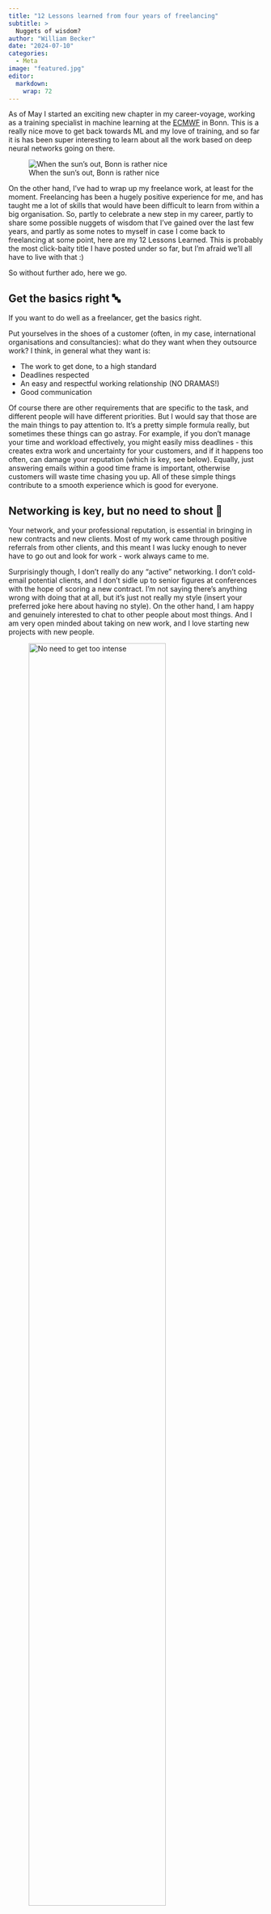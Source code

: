 ```yaml
---
title: "12 Lessons learned from four years of freelancing"
subtitle: >
  Nuggets of wisdom?
author: "William Becker"
date: "2024-07-10"
categories: 
  - Meta
image: "featured.jpg"
editor: 
  markdown: 
    wrap: 72
---
```


As of May I started an exciting new chapter in my career-voyage, working
as a training specialist in machine learning at the
[ECMWF](https://www.ecmwf.int/) in Bonn. This is a really nice move to
get back towards ML and my love of training, and so far it is has been
super interesting to learn about all the work based on deep neural
networks going on there.

![When the sun's out, Bonn is rather nice](bonn.jpg)

On the other hand, I've had to wrap up my freelance work, at least for
the moment. Freelancing has been a hugely positive experience for me,
and has taught me a lot of skills that would have been difficult to
learn from within a big organisation. So, partly to celebrate a new step
in my career, partly to share some possible nuggets of wisdom that I've
gained over the last few years, and partly as some notes to myself in
case I come back to freelancing at some point, here are my 12 Lessons
Learned. This is probably the most click-baity title I have posted under
so far, but I'm afraid we'll all have to live with that :)

So without further ado, here we go.

## Get the basics right 🔤

If you want to do well as a freelancer, get the basics right.

Put yourselves in the shoes of a customer (often, in my case,
international organisations and consultancies): what do they want when
they outsource work? I think, in general what they want is:

-   The work to get done, to a high standard
-   Deadlines respected
-   An easy and respectful working relationship (NO DRAMAS!)
-   Good communication

Of course there are other requirements that are specific to the task,
and different people will have different priorities. But I would say
that those are the main things to pay attention to. It's a pretty simple
formula really, but sometimes these things can go astray. For example,
if you don't manage your time and workload effectively, you might easily
miss deadlines - this creates extra work and uncertainty for your
customers, and if it happens too often, can damage your reputation
(which is key, see below). Equally, just answering emails within a good
time frame is important, otherwise customers will waste time chasing you
up. All of these simple things contribute to a smooth experience which
is good for everyone.

## Networking is key, but no need to shout 🤫

Your network, and your professional reputation, is essential in bringing
in new contracts and new clients. Most of my work came through positive
referrals from other clients, and this meant I was lucky enough to never
have to go out and look for work - work always came to me.

Surprisingly though, I don't really do any "active" networking. I don't
cold-email potential clients, and I don't sidle up to senior figures at
conferences with the hope of scoring a new contract. I'm not saying
there's anything wrong with doing that at all, but it's just not really
my style (insert your preferred joke here about having no style). On the
other hand, I am happy and genuinely interested to chat to other people
about most things. And I am very open minded about taking on new work,
and I love starting new projects with new people.

![No need to get too intense](wows.png){fig-align="center" width="80%"}

Above all though, I think that if you Get The Basics Right (see above),
and do that consistently, your work will speak for itself, and your
network will grow as you acquire new contracts through referrals. I like
to think of this concept as "quiet networking": do a good job, be
friendly and open minded, don't cause any dramas, and people will be
happy to connect with you.

## Say yes 👍

This leads nicely into the next point: say YES to things. What I mean by
that is be open-minded to new work, and don't be afraid to branch out a
bit and step outside of your comfort zone. In doing so you will learn a
lot, build up your capacity and your network, and this will bring in
more work and diversify your business.

To give an example, when I finished working at the JRC in 2020 I had a
mixed bag of skills in policy, statistics and research. One of my first
big contracts was to build an [R package for composite
indicators](https://www.willbecker.me/projects/coinr/). At that time, my
programming skills in R were actually fairly mediocre at best, and I
could perhaps have turned the work down on the basis of "not being a
programmer". But looking at it from another angle, it was a great
opportunity to learn to *be* a programmer and get paid to do it! A few
years later I would now consider myself to be a fairly expert-level
programmer in R, and this has led into all kind of interesting new
projects.

![Get out there and say yes!](rocky.png)

Similarly, in 2023 I branched out into [building web-apps using
Shiny](https://www.willbecker.me/projects/a2sit/), based on some
dabbling that I had done a year or two earlier. I took on two big
contracts to build Shiny apps and learned an enormous amount about
Shiny, HTML, CSS in the process. Again, this diversified my business,
but was also a really interesting new branch of work.

The point here is not to box yourself in to one narrowly-defined
profession. You *can* learn new things. Learning new things is fun, and
it pays back to you!

## Say no 👎

OK, so say yes to things, except when you have to say no! But when to
say no? As an optimist, I don't often say no to things, but sometimes
this is important. I'll give two examples here.

![No way](noway.jpg)

The first is to enforce contractual boundaries when it is necessary.
Most freelance contracts will come with a set of deliverables attached,
which are used to estimate the number of working days necessary, and in
turn the cost of the work (AKA, what you get paid). Just as it is
important for you to make sure you deliver the deliverables (the hint is
in the name), it is important for your client to also respect that
strictly speaking, you are contracted for those deliverables, and not
for any other tasks that they might dream up later on.

With that said, it is very hard to anticipate exactly what needs doing
in a contract, so leaving a bit of wiggle room on both sides is
important. Don't nit-pick over small tasks that were not explicitly
specified, otherwise your client will nit-pick back at you. But if large
tasks appear that were not specified in the contract, it may be time to
put your foot down. Always do this politely: kindly remind the client
what was specified in the contract, be clear that you are flexible up to
a point, but the task is too large to incorporate in the present
contract, and be proactive to discuss how to get the extra tasks done
(e.g. by extending or drawing up a new contract). You can also consider
swapping one deliverable for another: the aim is to seek a way forward
that gets the work done for the client, but also gets you paid fairly
for your time.

It's important to enforce these boundaries because if you don't, they
are likely to happen more often, but also because it is perfectly fair
and reasonable. And in most cases, it is probably just that the client
has forgotten what the deliverables were, and just needs a friendly
reminder.

The other NO example is saying no to new contracts. This one deserves a
point on its own, so I'll see you in the next paragraph...

## Find your balance 🧘

Hello again! As I was saying, sometimes you have to turn down contracts.

If you work for a big company or organisation, it's your manager's job
to make sure you have enough work to keep you busy, but not so much that
you you are overloaded. Of course, you also have a say in the matter,
but often it is possible to redistribute work to other team members if
you become overloaded. Not so when you are working freelance! Unless you
team up with other people, you are responsible for 100% of the
deliverables in contracts you have open, in sickness and in health.

This means you have to be very careful not to take on more work than you
can manage, otherwise you will miss deadlines and/or deliver sub-par
work. And you need to build in a little wiggle room for possible illness
and other unforeseen delays.

![Balance is important](shaolin.jpg){fig-align="center"}

It takes experience to know how much work you can take on and still be
comfortable. It's all about finding your balance, your own sweet spot,
and if you feel you are overdoing it, don't be afraid to turn down
work - in any case, often clients will be very reasonable and will offer
you more work down the line if you want it.

## Know your worth 💸

Another thing that only comes with experience is understanding how much
you can charge for your work. Especially at the beginning, it is easy to
underestimate or even overestimate your potential daily rate if you
haven't had to specify that before. Keep in mind that some large
organisations have fixed rates for consultants, whereas for others, it
is completely flexible. Also, daily rates vary a lot based on the type
of work and where you are.

![](scrooge_mcduck.jpg)

If you know other people working on similar projects, don't be shy to
ask around a bit to get a ballpark figure. While you might be tempted to
set your rate lower at the beginning, just keep in mind that some
projects can run over several years, and it can be tricky to change your
daily rate with an existing client once it has been established, so
better to get it in the right range from the outset!

Keep in mind though that although daily rate is important, what really
matters is the total that you get paid, and the amount of your
professional time you have to spend on it. Some organisations may have a
lower fixed daily rate, but are prepared to allocate more days to make
up for that.

## Spot the synergies 🍻

"Synergies" is a dangerous word because, at least for me, it sounds like
a vacuous buzzword that is carelessly tossed around in management
meetings to score a few points, without necessarily having a lot of
substance behind it.

![](bee.jpg)

Nevertheless, synergies are a real and useful thing and quite handy if
you can spot them. As a freelancer, if you can work on separate projects
that involve similar types of work, you can save yourself time and
potentially improve your work for your clients on both projects. In my
work, for example, I have often been able to reuse parts of my code,
data pipelines and workflows for similar projects. With coding
especially, if you generalise the code you are writing, it takes a
little more time the first time around, but pays dividends down the line
(see automation later).

To give a couple of examples, when developing the COINr package, I was
simultaneously building a similar composite indicator R package for WIPO
to calculate the Global Innovation Index. Although the two packages are
distinct and have different aims, I have constantly passed concepts and
code between the two, for the enrichment of both. Similarly, when
working on Shiny apps I developed a library of accessory functions which
make life easier for a GUI to work with COINr - this library was shared
between the two projects and expanded on both.

In general, synergies can allow you to deliver better-quality work in a
shorter time, which obviously tends to make your clients quite happy.

## Time or deliverables? 🤷‍♂️

I've worked on two main types of contracts: those that are focused on
deliverables, and those that are focused on time. It's important that
everyone is clear which type of contract you are working on.

In practice all contracts come with deliverables. But in some cases, the
client deliberately leaves the deliverables fairly vague and contracts
you for e.g. 20 days of your professional time, in which you can
negotiate work between you. When the 20 days are up, your contract is
finished: in other words, the contract is considered complete based on
the number of days, and not really on the deliverables.

In a deliverables-focused contract, you agree to a set of deliverables,
and a cost. The contract may or may not specify the number of working
days, but in either case you are required to complete the deliverables
to complete the contract, and the client is not so interested in how
long you worked, as long as everything gets done.

![Contracts are important but hard to get
right](scroll.PNG){fig-align="center" width="80%"}

There are pros and cons of both of these. In the first case you have the
security that after working 20 days you get paid for exactly 20 days of
work. The second case is more risky in that there is the chance your
work takes longer than your cost estimate, and you still have to
deliver. However, it goes both ways: if you are efficient, it may also
possible to complete the work more quickly, which effectively increases
your daily rate. Obviously you still have to ensure to deliver
high-quality work - if you rush it and do a sloppy job then you may
damage the relationship with your client and consequently, your
all-important professional reputation.

Where you definitely don't want to be is in a mix between these two
contract types, which is why everything needs to be clear up front. The
danger is (from the contractor perspective) that you may think you are
on a time-focused contract, and accept all kinds of arbitrary work from
the client, but after your allocated days have been spent, the client
suddenly starts demanding the completion of contract deliverables.
Likewise you may have completed all deliverables efficiently on an
ostensibly deliverable-focused contract, after which the client wants to
use any remaining working days on other projects.

It has to be one or the other: either stick the the deliverables, or the
time, but don't switch between them. This is something that is worth
clarifying explicitly with your client when drawing up the contract.

## Manage objectives and expectations 💘

If you are doing technical work for your clients (e.g. data science),
sometimes your client may not have a perfectly clear idea of what they
want from you. This is perfectly normal because they don't know
everything about what you can and can't do, what tools and options are
out there, and their expertise is often in a different field to yours.
This is why it is worth spending some time nailing down the objectives
and expected outcomes of the project right at the beginning.

![Aim carefully](robinhood.jpg)

One thing that has worked for me is to draw up a proposal from your side
which states what it is you propose to do under the contract. This sets
out your understanding of the work, and ensures you are on the same page
as them from the outset. It also acts as a reference in case things go
astray at any point.

Equally important is to check in regularly with the client, even if they
don't specifically request it. If not, you might spend a couple of
months working hard on your deliverables, only to find there was a
fundamental misunderstanding between you and the client, and you have
gone spectacularly off track.

It all comes back to good communication: agreeing and clearly stating
objectives and outcomes, and sharing and discussing results as the
project evolves.

## Automation and outsourcing 💻

One of the nice things about freelancing is that you are usually free to
manage your tools and methods as you like. This opens up a lot of
possibilities for automation and time-saving.

On the admin side of things (yes unfortunately freelancing comes with a
fair dose of admin) get a system set up early on for tracking your time,
active and upcoming contracts, invoices and payments, and so on. I did
this one in Excel and it took some iterations to get something that
works well for my needs. However, once it's up and running, it saves a
lot of time and is essential in keeping track of your time and money.
Most likely you can find apps that deal with this as well, if you prefer
to go down that route.

![It is the year 2000...](robots.jpg)

For handling tax, I'd recommend finding a good accountant. It costs
money, but unless you love wading through tax regulations, it's money
very well spent. Actually here in Italy, almost no one dares to do their
own taxes because it's a minefield of obscure rules, arcane jargon and
traps that you can unwittingly fall into and get busted for several
years in the future, so an accountant is not even optional in practice.

Overall, consider that your time is valuable, and if you spend it on
things that are not your profession, you might do well to outsource that
work, unless you specifically want to branch out into that area.

Getting your files well organised also helps a lot, and using cloud
storage such as OneDrive allows you to access your work from anywhere,
even your phone, and also acts as an all-important backup in case your
laptop has a meltdown.

Finally, if you do much coding, you can really optimise things by
generalising your code so that it can be reused easily in other
projects. For example, I developed the [iCOINr
package](https://github.com/bluefoxr/iCOINr) which contains functions
for generating interactive plots related to composite indicators which I
generated for one project and reused in several others. I also have
libraries of utility functions which quickly perform common tasks, which
I can can import into any relevant project.

## Finally: Look after yourself 🤗

Last but by far not the least: take good care of yourself. You are your
number one resource and asset, so treat yourself as such.

![](heart.png)

That means: don't work yourself to death. Make sure you stay reasonably
fit and healthy. Eat well. Get outside. Meet people in person where
possible, rather than online. Take holidays, enjoy doing whatever it is
that you like to do in life!

This advice might sound a little glib, but when you work for yourself it
easy to overwork. One reason is that as we have discussed, it's hard to
get exactly the right amount of work, and often the error is on the
"slightly too much" side of things. But also, since your income is
linked to the amount of work that you do, it is tempting to work extra
in the evenings to tick off some tasks and earn some extra money.
Although I've been guilty of this from time to time, I don't think it is
a good idea in general and I try to avoid it. Life is about much more
than work, and even from a work point of view you are not doing yourself
any favours by running yourself into the ground.

Speaking of which, I'm now off for a bike ride :)

